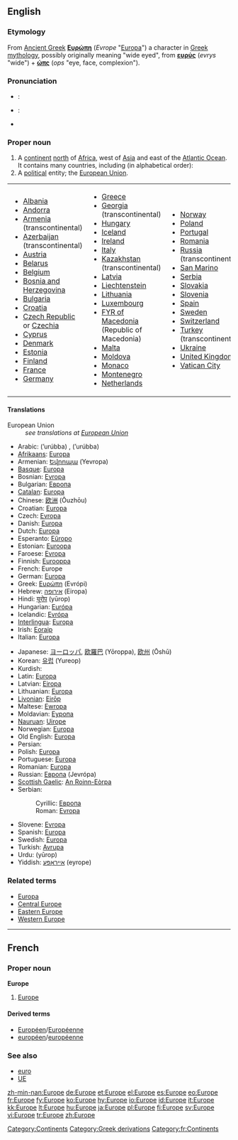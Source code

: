{{see|europe|europé}}
{{wikipedia}}
==English==

===Etymology===
From [[Ancient Greek]] '''[[Ευρώπη]]''' (''Evrope'' "[[Europa]]") a character in [[Greek mythology]], possibly originally meaning "wide eyed", from '''[[ευρύς]]''' (''evrys'' "wide") + '''[[ώπς]]''' (''ops'' "eye, face, complexion").

===Pronunciation===
*{{italbrac|[[RP]]}}: {{IPA|/ˈjʊərəp/}}
*{{italbrac|US}}: {{IPA|/ˈjʊrəp/}}
*{{audio|en-us-Europe.ogg|Audio (US)}}

===Proper noun===
{{en-proper noun}}

# A [[continent]] [[north]] of [[Africa]], west of [[Asia]] and east of the [[Atlantic Ocean]]. It contains many countries, including (in alphabetical order):
# A [[political]] entity; the [[European Union]].

{| border="0" cellpadding="2"
|-----
|
*[[Albania]]
*[[Andorra]]
*[[Armenia]] (transcontinental)
*[[Azerbaijan]] (transcontinental)
*[[Austria]]
*[[Belarus]]
*[[Belgium]]
*[[Bosnia and Herzegovina]]
*[[Bulgaria]]
*[[Croatia]]
*[[Czech Republic]] or [[Czechia]]
*[[Cyprus]]
*[[Denmark]]
*[[Estonia]]
*[[Finland]]
*[[France]]
*[[Germany]]
| valign="top" |
*[[Greece]]
*[[Georgia]] (transcontinental)
*[[Hungary]]
*[[Iceland]]
*[[Ireland]]
*[[Italy]]
*[[Kazakhstan]] (transcontinental)
*[[Latvia]]
*[[Liechtenstein]]
*[[Lithuania]]
*[[Luxembourg]]
*[[Former Yugoslav Republic of Macedonia|FYR of Macedonia]] (Republic of Macedonia)
*[[Malta]]
*[[Moldova]]
*[[Monaco]]
*[[Montenegro]]
*[[Netherlands]]
| valign="top" |
*[[Norway]]
*[[Poland]]
*[[Portugal]]
*[[Romania]]
*[[Russia]] (transcontinental)
*[[San Marino]]
*[[Serbia]]
*[[Slovakia]]
*[[Slovenia]]
*[[Spain]]
*[[Sweden]]
*[[Switzerland]]
*[[Turkey]] (transcontinental)
*[[Ukraine]]
*[[United Kingdom]]
*[[Vatican City]]
|}

====Translations====
;European Union
: ''see translations at [[European Union]]''

{{trans-top|continent}}
*Arabic: {{ARchar|[[أوروبا]], [[أوربا]]}} (’urúbba) {{f}}, {{ARchar|[[أوروبة]]}} (’urúbba) {{f}}
*[[Afrikaans]]: [[Europa]]
*Armenian: [[Եվրոպա]] (Yevropa)
*[[Basque]]: [[Europa]]
*Bosnian: [[Evropa]] {{f}}
*Bulgarian: [[Европа]] {{f}}
*[[Catalan]]: [[Europa]] {{f}}
*Chinese: [[欧洲]] (Ōuzhōu)
*Croatian: [[Europa]] {{f}}
*Czech: [[Evropa]] {{f}}
*Danish: [[Europa]]
*Dutch: [[Europa]] {{n}}
*Esperanto: [[Eŭropo]]
*Estonian: [[Euroopa]]
*Faroese: [[Evropa#Faroese|Evropa]] {{n}}
*Finnish: [[Eurooppa]]
*French: Europe {{f}}
*German: [[Europa]] {{n}}
*Greek: [[Ευρώπη]] (Evrópi) {{f}}
*Hebrew: [[אירופה]] (Eiropa) {{f}}
*Hindi: [[यूरोप]] (yūrop)
*Hungarian: [[Európa]]
*Icelandic: [[Evrópa]] {{f}}
*[[Interlingua]]: [[Europa]]
*Irish: [[Eoraip]]
*Italian: [[Europa]]
{{trans-mid}}
*Japanese: [[ヨーロッパ]], [[欧羅巴]] (Yōroppa), [[欧州]] (Ōshū)
*Korean: [[유럽]] (Yureop)
*Kurdish: {{KUchar|[[ئه‌وروپا]]}}
*Latin: [[Europa]] {{f}}
*Latvian: [[Eiropa]] {{f}}
*Lithuanian: [[Europa]] {{f}}
*[[Livonian]]: [[Eirōp]]
*Maltese: [[Ewropa]] {{f}}
*Moldavian: [[Еуропа]] {{f}}
*[[Nauruan]]: [[Uirope]]
*Norwegian: [[Europa]]
*Old English: [[Europa]] {{m}}
*Persian: {{FAchar|[[اورپا]]}}
*Polish: [[Europa]] {{f}}
*Portuguese: [[Europa]] {{f}}
*Romanian: [[Europa]] {{f}}
*Russian: [[Европа]] (Jevrópa) {{f}}
*[[Scottish Gaelic]]: [[An Roinn-Eòrpa]] {{f}}
*Serbian:
*:Cyrillic: [[Европа]] {{f}}
*:Roman: [[Evropa]] {{f}}
*Slovene: [[Evropa]] {{f}}
*Spanish: [[Europa]] {{f}}
*Swedish: [[Europa]]
*Turkish: [[Avrupa]]
*Urdu: {{URchar|[[یورپ]]}} (yūrop)
*Yiddish: [[אייראָפּע]] (eyrope) {{f}}
{{trans-bottom}}

===Related terms===
*[[Europa]]
*[[Central Europe]]
*[[Eastern Europe]]
*[[Western Europe]]

[[Category:Continents]]
[[Category:Greek derivations]]

----

==French==

===Proper noun===
'''Europe''' {{f}}

# [[#English|Europe]]

====Derived terms====
*[[Européen]]/[[Européenne]]
*[[européen]]/[[européenne]]

===See also===
*[[euro]]
*[[UE]]

[[Category:fr:Continents]]

[[zh-min-nan:Europe]]
[[de:Europe]]
[[et:Europe]]
[[el:Europe]]
[[es:Europe]]
[[eo:Europe]]
[[fr:Europe]]
[[fy:Europe]]
[[ko:Europe]]
[[hy:Europe]]
[[io:Europe]]
[[id:Europe]]
[[it:Europe]]
[[kk:Europe]]
[[lt:Europe]]
[[hu:Europe]]
[[ja:Europe]]
[[pl:Europe]]
[[fi:Europe]]
[[sv:Europe]]
[[vi:Europe]]
[[tr:Europe]]
[[zh:Europe]]